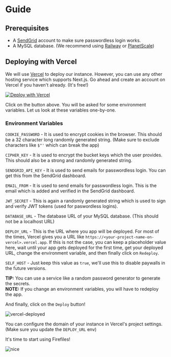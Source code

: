 
# Guide

## Prerequisites

- A [SendGrid](https://sendgrid.com/) account to make sure passwordless login works.
- A MySQL database. (We recommend using [Railway](https://railway.app/) or [PlanetScale](https://planetscale.com/))

## Deploying with Vercel

We will use [Vercel](https://vercel.com?utm_source=firefiles&utm_medium=docs) to deploy our instance. However, you can use any other hosting service which supports Next.js. Go ahead and create an account on Vercel if you haven't already. (It's free!)

[![Deploy with Vercel](https://vercel.com/button)](https://vercel.com/new/clone?repository-url=https%3A%2F%2Fgithub.com%2Ffaisalsayed10%2Ffirefiles%2Ftree%2Fmain&env=COOKIE_PASSWORD,CIPHER_KEY,SENDGRID_API_KEY,EMAIL_FROM,JWT_SECRET,DATABASE_URL,DEPLOY_URL,SELF_HOST&envDescription=Important%20ENVs%20for%20the%20app%20to%20work.&envLink=https%3A%2F%2Ffirefiles.vercel.app%2Fdocs%2Fself-host%23environment-variables&redirect-url=https%3A%2F%2Ffayd.me%2Ffirefiles-selfhost)

Click on the button above. You will be asked for some environment variables. Let us look at these variables one-by-one.

### Environment Variables

`COOKIE_PASSWORD` - It is used to encrypt cookies in the browser. This should be a 32 character long randomly generated string. (Make sure to exclude characters like `$"'` which can break the app)

`CIPHER_KEY` - It is used to encrypt the bucket keys which the user provides. This should also be a strong and randomly generated string.

`SENDGRID_API_KEY` - It is used to send emails for passwordless login. You can get this from the SendGrid dashboard.

`EMAIL_FROM` - It is used to send emails for passwordless login. This is the email which is added and verified in the SendGrid dashboard.

`JWT_SECRET` - This is again a randomly generated string which is used to sign and verify JWT tokens (used for paswordless logins).

`DATABASE_URL` - The database URL of your MySQL database. (This should not be a localhost URL)

`DEPLOY_URL` - This is the URL where you app will be deployed. For most of the times, Vercel gives you a URL like `https://<your-project-name-on-vercel>.vercel.app`. If this is not the case, you can keep a placeholder value here, wait until your app gets deployed for the first time, get your deployed URL, change the environment variable, and then finally click on `Redeploy`.

`SELF_HOST` - Just keep this value as `true`, we'll use this to disable paywalls in the future versions.

**TIP:** You can use a service like a random password generator to generate the secrets.  
**NOTE:** If you change an environment variables, you will have to redeploy the app.

And finally, click on the `Deploy` button!

![vercel-deployed](/vercel-deployed.png)

You can configure the domain of your instance in Vercel's project settings. (Make sure you update the `DEPLOY_URL` env)

It's time to start using Firefiles!

![nice](https://media.giphy.com/media/SYzDscQMN98G0LUHib/giphy.gif)
